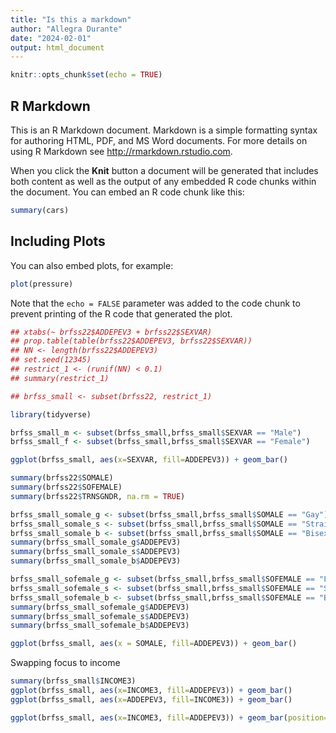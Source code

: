 ---
title: "Is this a markdown"
author: "Allegra Durante"
date: "2024-02-01"
output: html_document
---

```{r setup, include=FALSE}
knitr::opts_chunk$set(echo = TRUE)
```

## R Markdown

This is an R Markdown document. Markdown is a simple formatting syntax for authoring HTML, PDF, and MS Word documents. For more details on using R Markdown see <http://rmarkdown.rstudio.com>.

When you click the **Knit** button a document will be generated that includes both content as well as the output of any embedded R code chunks within the document. You can embed an R code chunk like this:

```{r cars}
summary(cars)
```

## Including Plots

You can also embed plots, for example:

```{r pressure, echo=FALSE}
plot(pressure)
```

Note that the `echo = FALSE` parameter was added to the code chunk to prevent printing of the R code that generated the plot.

```{r}
## xtabs(~ brfss22$ADDEPEV3 + brfss22$SEXVAR)
## prop.table(table(brfss22$ADDEPEV3, brfss22$SEXVAR))
## NN <- length(brfss22$ADDEPEV3)
## set.seed(12345)
## restrict_1 <- (runif(NN) < 0.1)
## summary(restrict_1)
```
```{r}
## brfss_small <- subset(brfss22, restrict_1)

```

```{r}
library(tidyverse)
```
```{r}
brfss_small_m <- subset(brfss_small,brfss_small$SEXVAR == "Male")
brfss_small_f <- subset(brfss_small,brfss_small$SEXVAR == "Female")

ggplot(brfss_small, aes(x=SEXVAR, fill=ADDEPEV3)) + geom_bar()
```
```{r}
summary(brfss22$SOMALE)
summary(brfss22$SOFEMALE)
summary(brfss22$TRNSGNDR, na.rm = TRUE)
```
```{r}
brfss_small_somale_g <- subset(brfss_small,brfss_small$SOMALE == "Gay")
brfss_small_somale_s <- subset(brfss_small,brfss_small$SOMALE == "Straight, that is, not gay")
brfss_small_somale_b <- subset(brfss_small,brfss_small$SOMALE == "Bisexual")
summary(brfss_small_somale_g$ADDEPEV3)
summary(brfss_small_somale_s$ADDEPEV3)
summary(brfss_small_somale_b$ADDEPEV3)
```
```{r}
brfss_small_sofemale_g <- subset(brfss_small,brfss_small$SOFEMALE == "Lesbian")
brfss_small_sofemale_s <- subset(brfss_small,brfss_small$SOFEMALE == "Straight, that is, not gay")
brfss_small_sofemale_b <- subset(brfss_small,brfss_small$SOFEMALE == "Bisexual")
summary(brfss_small_sofemale_g$ADDEPEV3)
summary(brfss_small_sofemale_s$ADDEPEV3)
summary(brfss_small_sofemale_b$ADDEPEV3)
```
```{r}
ggplot(brfss_small, aes(x = SOMALE, fill=ADDEPEV3)) + geom_bar()

```

Swapping focus to income
```{r}
summary(brfss_small$INCOME3)
ggplot(brfss_small, aes(x=INCOME3, fill=ADDEPEV3)) + geom_bar()
ggplot(brfss_small, aes(x=ADDEPEV3, fill=INCOME3)) + geom_bar()
```
```{r}
ggplot(brfss_small, aes(x=INCOME3, fill=ADDEPEV3)) + geom_bar(position="fill") + scale_fill_viridis_d(option = "rocket")
```


